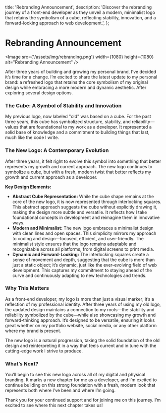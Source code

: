 
  title: 'Rebranding Announcement',
  description:
    'Discover the rebranding journey of a front-end developer as they unveil a modern, minimalist logo that retains the symbolism of a cube, reflecting stability, innovation, and a forward-looking approach to web development.',
};

# Rebranding Announcement

<Image
  src={'/assets/img/rebranding.png'}
  width={1080}
  height={1080}
  alt="Rebranding Announcement"
/>

After three years of building and growing my personal brand, I’ve decided it’s time for a change. I’m excited to share the latest update to my personal brand: a refreshed logo that retains the core symbolism of my original design while embracing a more modern and dynamic aesthetic. After exploring several design options.

### The Cube: A Symbol of Stability and Innovation

My previous logo, now labeled "old" was based on a cube. For the past three years, this cube has symbolized structure, stability, and reliability—values that are foundational to my work as a developer. It represented a solid base of knowledge and a commitment to building things that last, much like the code I write.

### The New Logo: A Contemporary Evolution

After three years, it felt right to evolve this symbol into something that better represents my growth and current approach. The new logo continues to symbolize a cube, but with a fresh, modern twist that better reflects my growth and current approach as a developer.

**Key Design Elements:**

- **Abstract Cube Representation:** While the cube shape remains at the core of the new logo, it is now represented through interlocking squares. This abstract approach suggests the cube without explicitly drawing it, making the design more subtle and versatile. It reflects how I take foundational concepts in development and reimagine them in innovative ways.
- **Modern and Minimalist:** The new logo embraces a minimalist design with clean lines and open spaces. This simplicity mirrors my approach to coding and design—focused, efficient, and user-friendly. The minimalist style ensures that the logo remains adaptable and recognizable across all platforms, from digital screens to print media.
- **Dynamic and Forward-Looking:** The interlocking squares create a sense of movement and depth, suggesting that the cube is more than just a static object; it’s dynamic, just like the ever-evolving field of web development. This captures my commitment to staying ahead of the curve and continuously adapting to new technologies and trends.

### Why This Matters

As a front-end developer, my logo is more than just a visual marker; it’s a reflection of my professional identity. After three years of using my old logo, the updated design maintains a connection to my roots—the stability and reliability symbolized by the cube—while also showcasing my growth and forward-thinking approach. It’s designed to be versatile, ensuring it looks great whether on my portfolio website, social media, or any other platform where my brand is present.

The new logo is a natural progression, taking the solid foundation of the old design and reinterpreting it in a way that feels current and in tune with the cutting-edge work I strive to produce.

### What’s Next?

You’ll begin to see this new logo across all of my digital and physical branding. It marks a new chapter for me as a developer, and I’m excited to continue building on this strong foundation with a fresh, modern look that represents both where I’ve been and where I’m going.

Thank you for your continued support and for joining me on this journey. I’m excited to see where this next chapter takes us!
